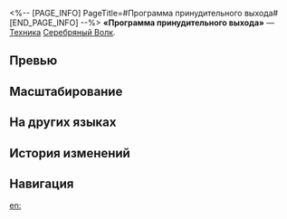 <%-- [PAGE_INFO]
PageTitle=#Программа принудительного выхода#
[END_PAGE_INFO] --%>
{{Навык Инфобокс
|Название         = Программа принудительного выхода
|Изображение      = Навык Программа принудительного выхода.png
|Персонаж         = Серебряный Волк
|Тип              = Техника
|Тэг              = 
|УронСтойк        = 20
|ЭнергияГен       = 
|Энергия          = 
|Длительность     = 
|Описание         = Немедленно атакует противника и после начала боя наносит всем противникам квантовый урон, равный 80% от силы атаки Серебряного Волка, а также игнорирует типы уязвимости и истощает стойкость всех противников. Противники с пробитой таким образом уязвимостью получают эффект пробития квантовой уязвимости.
|Свойство1        = 
|Масштабирование1 = 
}}
'''«Программа принудительного выхода»''' — [[Техника]] [[Серебряный Волк]].

==Превью==
{{Превью
|Файл = Программа принудительного выхода Превью
}}

==Масштабирование==


==На других языках==
{{На других языках
|en   = Force Quit Program
|zhs  = &vert;强制结束进程&vert;
|zht  = &vert;強制結束程式&vert;
|ja   = &vert;プロセス{{Rubi|強制終了|きょうせいしゅうりょう}}&vert;
|ko   = &vert;프로세스 강제 종료&vert;
|es   = Cierre forzoso del proceso
|fr   = Arrêt forcé du programme
|ru   = Программа принудительного выхода
|th   = Force Quit Program
|vi   = Buộc Kết Thúc Tiến Trình
|de   = Programmschließung erzwingen
|id   = Force Quit Program
|pt   = Fechar o Programa
}}

==История изменений==
{{История изменений|3.5}}

==Навигация==
{{Навык Навбокс|Серебряный Волк}}

[[en:]]